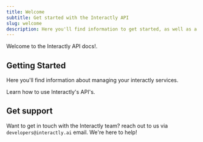 ```yaml
---
title: Welcome
subtitle: Get started with the Interactly API
slug: welcome
description: Here you'll find information to get started, as well as a sample API Reference.
---
```


Welcome to the Interactly API docs!.

## Getting Started

Here you'll find information about managing your interactly services.

<Card title="API Reference" icon="code" href="/api-reference">
    Learn how to use Interactly's API's.
</Card>

## Get support

Want to get in touch with the Interactly team? reach out to us via `developers@interactly.ai` email. We're here to help!
